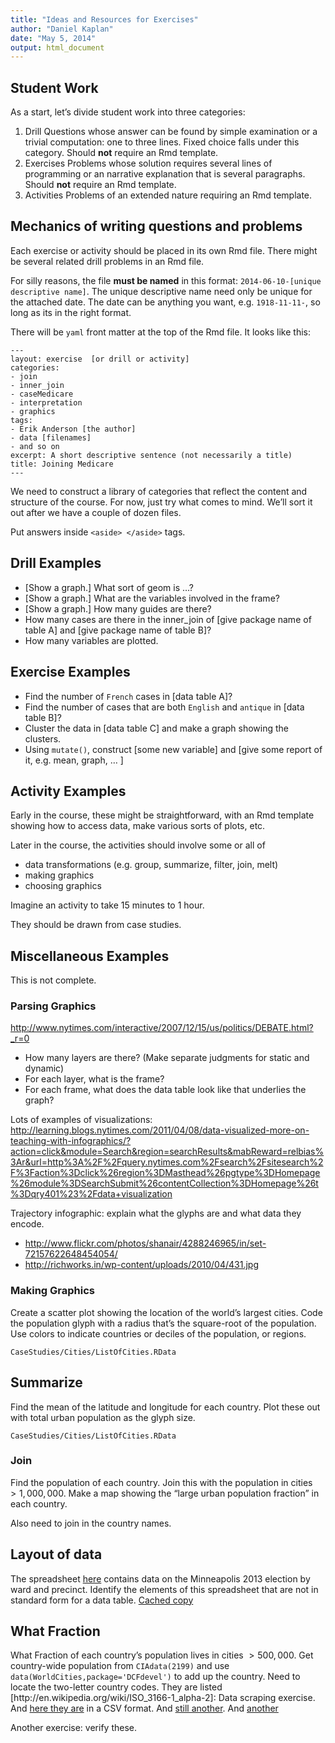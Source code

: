 ```yaml
---
title: "Ideas and Resources for Exercises"
author: "Daniel Kaplan"
date: "May 5, 2014"
output: html_document
---
```


## Student Work

As a start, let's divide student work into three categories:

1. Drill
    Questions whose answer can be found by simple examination or a trivial computation: one to three lines.  Fixed choice falls under this category.  Should **not** require an Rmd template.
2. Exercises
    Problems whose solution requires several lines of programming or an narrative explanation that is several paragraphs.  Should **not** require an Rmd template.
3. Activities
    Problems of an extended nature requiring an Rmd template.
    
## Mechanics of writing questions and problems

Each exercise or activity should be placed in its own Rmd file.  There might be several related drill problems in an Rmd file.

For silly reasons, the file **must be named** in this format: `2014-06-10-[unique descriptive name]`.  The unique descriptive name need only be unique for the attached date.  The date can be anything you want, e.g. `1918-11-11-`, so long as its in the right format.

There will be `yaml` front matter at the top of the Rmd file.  It looks like this:

    ---
    layout: exercise  [or drill or activity]
    categories:
    - join
    - inner_join
    - caseMedicare
    - interpretation
    - graphics
    tags: 
    - Erik Anderson [the author]
    - data [filenames]
    - and so on
    excerpt: A short descriptive sentence (not necessarily a title)
    title: Joining Medicare 
    ---

We need to construct a library of categories that reflect the content and structure of the course.  For now, just try what comes to mind.  We'll sort it out after we have a couple of dozen files.

Put answers inside `<aside> </aside>` tags.  

## Drill Examples

* [Show a graph.] What sort of geom is ...?
* [Show a graph.] What are the variables involved in the frame?
* [Show a graph.] How many guides are there?
* How many cases are there in the inner_join of [give package name of table A] and [give package name of table B]?
* How many variables are plotted.

## Exercise Examples

* Find the number of `French` cases in [data table A]?
* Find the number of cases that are both `English` and `antique` in [data table B]?
* Cluster the data in [data table C] and make a graph showing the clusters.
* Using `mutate()`, construct [some new variable] and [give some report of it, e.g. mean, graph, ... ]

## Activity Examples

Early in the course, these might be straightforward, with an Rmd template showing how to access data, make various sorts of plots, etc.

Later in the course, the activities should involve some or all of 

* data transformations (e.g. group, summarize, filter, join, melt)
* making graphics
* choosing graphics

Imagine an activity to take 15 minutes to 1 hour.

They should be drawn from case studies.  



## Miscellaneous Examples

This is not complete.

### Parsing Graphics

<http://www.nytimes.com/interactive/2007/12/15/us/politics/DEBATE.html?_r=0>

* How many layers are there?  (Make separate judgments for static and dynamic)
* For each layer, what is the frame?
* For each frame, what does the data table look like that underlies the graph?


Lots of examples of visualizations: <http://learning.blogs.nytimes.com/2011/04/08/data-visualized-more-on-teaching-with-infographics/?action=click&module=Search&region=searchResults&mabReward=relbias%3Ar&url=http%3A%2F%2Fquery.nytimes.com%2Fsearch%2Fsitesearch%2F%3Faction%3Dclick%26region%3DMasthead%26pgtype%3DHomepage%26module%3DSearchSubmit%26contentCollection%3DHomepage%26t%3Dqry401%23%2Fdata+visualization>

Trajectory infographic: explain what the glyphs are and what data they encode.

* <http://www.flickr.com/photos/shanair/4288246965/in/set-72157622648454054/>
* <http://richworks.in/wp-content/uploads/2010/04/431.jpg>

### Making Graphics

Create a scatter plot showing the location of the world's largest cities.  Code the population glyph with a radius that's the square-root of the population.  Use colors to indicate countries or deciles of the population, or regions.

`CaseStudies/Cities/ListOfCities.RData`

## Summarize

Find the mean of the latitude and longitude for each country.  Plot these out with total urban population as the glyph size.

`CaseStudies/Cities/ListOfCities.RData`

### Join

Find the population of each country.  Join this with the population in cities $> 1,000,000$.  Make a map showing the "large urban population fraction" in each country.

Also need to join in the country names.

## Layout of data

The spreadsheet [here](http://vote.minneapolismn.gov/www/groups/public/@clerk/documents/webcontent/wcms1p-126724.xlsx) contains data on the Minneapolis 2013 election by ward and precinct.  Identify the elements of this spreadsheet that are not in standard form for a data table.  [Cached copy](wcms1p-126724.xlsx)


## What Fraction

What Fraction of each country's population lives in cities $> 500,000$.  Get country-wide population from `CIAdata(2199)` and use `data(WorldCities,package='DCFdevel')` to add up the country.  Need to locate the two-letter country codes.  They are listed [http://en.wikipedia.org/wiki/ISO_3166-1_alpha-2]: Data scraping exercise.  And [here they are](https://raw.githubusercontent.com/pudo/lobbytransparency/master/etl/countrycodes.csv) in a CSV format. And [still another](http://www.nationsonline.org/oneworld/country_code_list.htm). And [another](http://www.unc.edu/~rowlett/units/codes/country.htm)



Another exercise: verify these.


